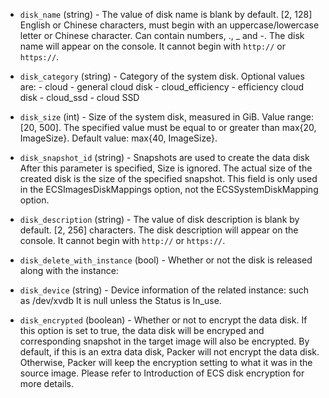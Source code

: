 <!-- Code generated from the comments of the AlicloudDiskDevice struct in builder/ecs/image_config.go; DO NOT EDIT MANUALLY -->

- `disk_name` (string) - The value of disk name is blank by default. [2,
  128] English or Chinese characters, must begin with an
  uppercase/lowercase letter or Chinese character. Can contain numbers,
  ., _ and -. The disk name will appear on the console. It cannot
  begin with `http://` or `https://`.

- `disk_category` (string) - Category of the system disk. Optional values are:
      -   cloud - general cloud disk
      -   cloud_efficiency - efficiency cloud disk
      -   cloud_ssd - cloud SSD

- `disk_size` (int) - Size of the system disk, measured in GiB. Value
  range: [20, 500]. The specified value must be equal to or greater
  than max{20, ImageSize}. Default value: max{40, ImageSize}.

- `disk_snapshot_id` (string) - Snapshots are used to create the data
  disk After this parameter is specified, Size is ignored. The actual
  size of the created disk is the size of the specified snapshot.
  This field is only used in the ECSImagesDiskMappings option, not
  the ECSSystemDiskMapping option.

- `disk_description` (string) - The value of disk description is blank by
  default. [2, 256] characters. The disk description will appear on the
  console. It cannot begin with `http://` or `https://`.

- `disk_delete_with_instance` (bool) - Whether or not the disk is
  released along with the instance:

- `disk_device` (string) - Device information of the related instance:
  such as /dev/xvdb It is null unless the Status is In_use.

- `disk_encrypted` (boolean) - Whether or not to encrypt the data disk.
  If this option is set to true, the data disk will be encryped and
  corresponding snapshot in the target image will also be encrypted. By
  default, if this is an extra data disk, Packer will not encrypt the
  data disk. Otherwise, Packer will keep the encryption setting to what
  it was in the source image. Please refer to Introduction of ECS disk
  encryption for more details.
